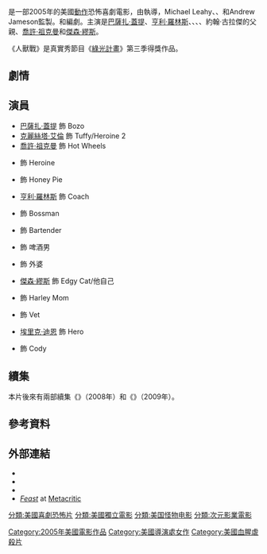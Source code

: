 {{NoteTA
|T=zh-hk:人獸戰;zh-tw:食人宴;zh-cn:兽餐;
|G1=Show
|G2=Movie
|1=zh-hk:人獸戰;zh-tw:食人宴;zh-cn:兽餐;
}}
{{電影資訊框
| 片名     = 人獸戰
| 電影原名 = {{lang|en|''Feast''}}
| 圖像     = Feast movie poster.jpg
| 圖像大小 = 
| 圖像說明 = 
| 片名表記 = 
| 副標題   = 
| 導演     = {{link-en|約翰·古拉傑|John Gulager}}
| 監製     = {{Plainlist|
* Michael Leahy
* {{link-en|喬·索伊森|Joel Soisson}}
* {{link-en|拉里·坦茨|Larry Tanz}}
* Andrew Jameson
}}
| 製片     = 
| 編劇     = {{link-en|馬可仕·丹斯坦|Marcus Dunstan}}<br />{{link-en|派崔克·梅爾頓|Patrick Melton}}
| 原著     = 
| 主演     = [[巴薩扎·蓋提|巴薩扎·蓋提]]<br />[[亨利·羅林斯|亨利·羅林斯]]<br />{{link-en|娜薇·羅沃特|Navi Rawat}}<br />{{link-en|祖特·芬寧達|Judah Friedlander}}<br />[[喬許·祖克曼|喬許·祖克曼]]<br />[[傑森·繆斯|傑森·繆斯]]<br />{{link-en|Jenny Wade|Jenny Wade}}<br />[[克麗絲塔·艾倫|克麗絲塔·艾倫]]<br />{{link-en|克魯·古拉傑|Clu Gulager}}
| 配樂     = Stephen Edwards
| 攝影     = {{link-en|湯瑪斯·L·卡拉韋|Thomas L. Callaway}}
| 剪輯     = Kirk M. Morri
| 製片商   = {{link-en|LivePlanet|LivePlanet}}<br />{{link-en|Maloof Productions|Maloof Productions|Maloof Motion Pictures}}<br />{{link-en|喬·索伊森|Joel Soisson|Neo Art & Logic}}
| 片長     = 87分鐘
| 產地     = 美國
| 語言     = 英語
| 上映日期 = {{Film date|2005|10|14|[[芝加哥影展|芝加哥影展]]|2006|09|22|[[有限上映|有限上映]]}}
| 發行商   = [[次元影業|次元影業]]
| 預算     = $320萬美元
| 票房     = $658,573
| 續集     = {{link-en|人獸戰II|Feast 2: Sloppy Seconds}}
| 官方網站 = 
| cn_name  = 兽餐
| hk_name  = 人獸戰
| tw_name  = 食人宴
}}

{{作品名稱|name=''Feast''|hk=人獸戰|tw=食人宴|cn=兽餐}}是一部2005年的美國[[動作片|動作]]恐怖喜劇電影，由{{link-en|約翰·古拉傑|John Gulager}}執導，Michael Leahy、{{link-en|喬·索伊森|Joel Soisson}}、{{link-en|拉里·坦茨|Larry Tanz}}和Andrew Jameson監製。{{link-en|馬可仕·丹斯坦|Marcus Dunstan}}和{{link-en|派崔克·梅爾頓|Patrick Melton}}編劇。主演是[[巴薩扎·蓋提|巴薩扎·蓋提]]、[[亨利·羅林斯|亨利·羅林斯]]、{{link-en|娜薇·羅沃特|Navi Rawat}}、{{link-en|祖特·芬寧達|Judah Friedlander}}、{{link-en|Jenny Wade|Jenny Wade}}、約翰·古拉傑的父親{{link-en|克魯·古拉傑|Clu Gulager}}、[[喬許·祖克曼|喬許·祖克曼]]和[[傑森·繆斯|傑森·繆斯]]。

《人獸戰》是真實秀節目《[[綠光計畫|綠光計畫]]》第三季得獎作品。

== 劇情 ==

== 演員 ==
* [[巴薩扎·蓋提|巴薩扎·蓋提]] 飾 Bozo
* [[克麗絲塔·艾倫|克麗絲塔·艾倫]] 飾 Tuffy/Heroine 2
* [[喬許·祖克曼|喬許·祖克曼]] 飾 Hot Wheels
* {{link-en|娜薇·羅沃特|Navi Rawat}} 飾 Heroine
* {{link-en|Jenny Wade|Jenny Wade}} 飾 Honey Pie
* [[亨利·羅林斯|亨利·羅林斯]] 飾 Coach
* {{link-en|杜恩·惠特科爾|Duane Whitaker}} 飾 Bossman
* {{link-en|克魯·古拉傑|Clu Gulager}} 飾 Bartender
* {{link-en|祖特·芬寧達|Judah Friedlander}} 飾 啤酒男
* {{link-en|艾琳·萊恩|Eileen Ryan}} 飾 外婆
* [[傑森·繆斯|傑森·繆斯]] 飾 Edgy Cat/他自己
* {{link-en|黛安·艾雅拉·高納|Diane Ayala Goldner}} 飾 Harley Mom
* {{link-en|Treach|Treach|Anthony "Treach" Criss}} 飾 Vet
* [[埃里克·迪恩|埃里克·迪恩]] 飾 Hero
* {{link-en|泰勒·派屈克·瓊斯|Tyler Patrick Jones}} 飾 Cody

== 續集 ==
本片後來有兩部續集《{{link-en|人獸戰II|Feast 2: Sloppy Seconds}}》（2008年）和《{{link-en|人獸戰III：異獸絕路|Feast III: The Happy Finish}}》（2009年）。

== 參考資料 ==
{{Reflist}}

== 外部連結 ==
* {{IMDb title|0426459|人獸戰}}
* {{douban|title=人獸戰}}
* {{Amg movie|327651|人獸戰}}
* ''[http://www.metacritic.com/film/titles/feast Feast] {{Wayback|url=http://www.metacritic.com/film/titles/feast |date=20100515145443 }}'' at [[Metacritic|Metacritic]]

{{DEFAULTSORT:Feast}}
[[Category:2005年美國電影作品|Category:2005年美國電影作品]]
[[分類:美國喜劇恐怖片|分類:美國喜劇恐怖片]]
[[分類:美國獨立電影|分類:美國獨立電影]]
[[分類:美国怪物电影|分類:美国怪物电影]]
[[分類:次元影業電影|分類:次元影業電影]]
[[Category:美國導演處女作|Category:美國導演處女作]]
[[Category:美國血腥虐殺片|Category:美國血腥虐殺片]]